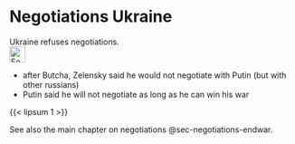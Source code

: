 # Negotiations Ukraine {#sec-negotiations-ukraine}

::: {.callout-caution title="Myth"}
Ukraine refuses negotiations.
[<br>![Search for topic in EUvsDisinfo](../all_common_img/EUvsDisinfo_400x240.jpg){height=2em}](https://euvsdisinfo.eu/disinformation-cases/?text=(russia|moscow|putin) (negotiate|negotiations)&sort=relevance)
:::

::: {.callout-tip title="Truth"}
- after Butcha, Zelensky said he would not negotiate with Putin (but with other russians)
- Putin said he will not negotiate as long as he can win his war
:::


{{< lipsum 1 >}}


See also the main chapter on negotiations @sec-negotiations-endwar.

